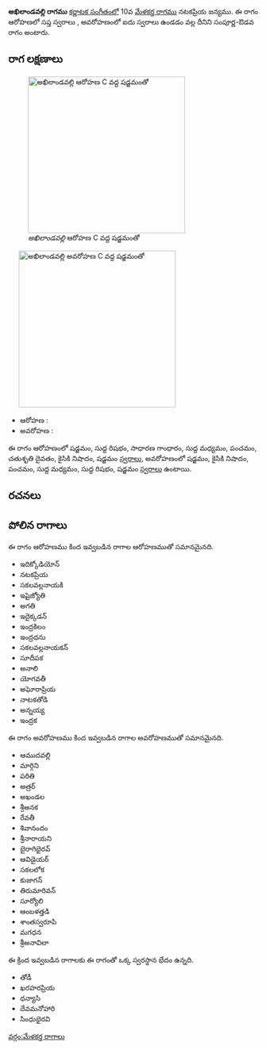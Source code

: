 {{Infobox ragam
	| name          	= అఖిలాండవల్లి
	| synonym	    	= 
	| mela          	= 
	| chakra        	= 
	| janaka        	= 
	| type          	= సంపూర్ణ-ఔడవ
	| arohanam      	= {{svaraC|S|R1|G2|M1|P|D2|N2|S'}} 
	| avarohanam    	= {{svaraC|S'|N2|P|M1|R1|S}}
	| jeeva         	=
	| chhaya        	=
	| nyasa         	=
	| vishesha      	= 
	| equivalent  		= 
}}
{{కర్ణాటక సంగీత రాగాలు}}
'''అఖిలాండవల్లి రాగము''' [[కర్ణాటక సంగీతం]]లో 10వ [[మేళకర్త రాగము]] నటకప్రియ జన్యము.  ఈ రాగం ఆరోహణలో సప్త స్వరాలు , అవరోహణంలో ఐదు స్వరాలు ఉండడం వల్ల దీనిని సంపూర్ణ-ఔడవ రాగం అంటారు.


==రాగ లక్షణాలు==
[[Image:akhilandavalli_ar_kb2wiki.png|thumb|right|316px|''అఖిలాండవల్లి'' ఆరోహణ C వద్ద షడ్జమంతో]]
	[[Image:akhilandavalli_av_kb2wiki.png|thumb|right|316px|''అఖిలాండవల్లి'' అవరోహణ C వద్ద షడ్జమంతో]]

* ఆరోహణ : {{svaraC|S|R1|G2|M1|P|D2|N2|S'}} 
* అవరోహణ : {{svaraC|S'|N2|P|M1|R1|S}}

ఈ రాగం ఆరోహణంలో షడ్జమం, సుద్ద  రిషభం, సాధారణ  గాంధారం, సుద్ద మధ్యమం, పంచమం, చతుశృతి దైవతం, కైసికి నిషాదం, షడ్జమం [[స్వరాలు]], అవరోహణంలో షడ్జమం, కైసికి నిషాదం, పంచమం, సుద్ద మధ్యమం, సుద్ద  రిషభం, షడ్జమం [[స్వరాలు]] ఉంటాయి.

==రచనలు==



==పోలిన రాగాలు==
ఈ రాగం ఆరోహణము కింద ఇవ్వబడిన రాగాల ఆరోహణముతో సమానమైనది.
* ఇదిక్కోడియోన్
* నటకప్రియ
* సకలవల్లనాయకి
* ఇషైజ్యోతి
* అగతి
* ఇదైక్కడన్
* ఇంద్రకిలం
* ఇంద్రధను
* సకలవల్లనాయకన్
* సూదీపక
* అనాలి
*  యోగవతీ
* అఘోరాప్రియ
* నాటకతోడి
* అన్నయ్య
* ఇంద్రక

ఈ రాగం అవరోహణము కింద ఇవ్వబడిన రాగాల అవరోహణముతో సమానమైనది.
* ఆముదవల్లి
* మార్గిని
* పరితి
* అత్రర్
* అఖండల
* శ్రీఅనక
* రేవతీ
* శివానందం
* శ్రీనారాయని
* బైరాగిభైరవ్
* ఆవిడైయర్
* సకలలోక
* కుజాగన్
* తిరుమారివన్
* సూర్యోలి
*  ఆంబళత్తడి
* శాంతస్వరూపి
* మగధన
* శ్రీఅనావిలా

ఈ క్రింద ఇవ్వబడిన రాగాలకు ఈ రాగంతో ఒక్క స్వరస్థాన భేదం ఉన్నది.
* తోడీ
* ఖరహరప్రియ
* ధన్యాసి
* దేవమనోహారి
* సింధుభైరవి



[[వర్గం:మేళకర్త రాగాలు]]